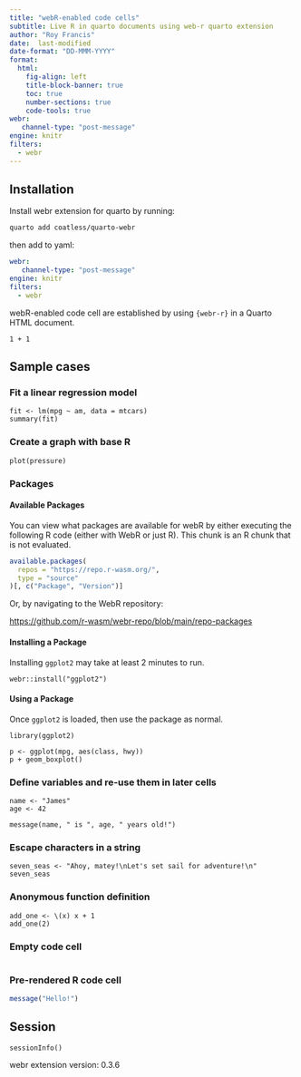 ```yaml
---
title: "webR-enabled code cells"
subtitle: Live R in quarto documents using web-r quarto extension
author: "Roy Francis"
date:  last-modified
date-format: "DD-MMM-YYYY"
format:
  html:
    fig-align: left
    title-block-banner: true
    toc: true
    number-sections: true
    code-tools: true
webr:
   channel-type: "post-message"
engine: knitr
filters:
  - webr
---
```


## Installation

Install webr extension for quarto by running:

```bash
quarto add coatless/quarto-webr
```

then add to yaml:

```yaml
webr:
   channel-type: "post-message"
engine: knitr
filters:
  - webr
```

webR-enabled code cell are established by using `{webr-r}` in a Quarto HTML document.

```webr-r
1 + 1
```

## Sample cases

### Fit a linear regression model

```webr-r
fit <- lm(mpg ~ am, data = mtcars)
summary(fit)
```

### Create a graph with base R

```webr-r
plot(pressure)
```

### Packages
#### Available Packages

You can view what packages are available for webR by either executing the following R code (either with WebR or just R). This chunk is an R chunk that is not evaluated.

```r
available.packages(
  repos = "https://repo.r-wasm.org/",
  type = "source"
)[, c("Package", "Version")]
```

Or, by navigating to the WebR repository:

<https://github.com/r-wasm/webr-repo/blob/main/repo-packages>

#### Installing a Package

Installing `ggplot2` may take at least 2 minutes to run. 

```webr-r
webr::install("ggplot2")
```

#### Using a Package

Once `ggplot2` is loaded, then use the package as normal.

```webr-r
library(ggplot2)

p <- ggplot(mpg, aes(class, hwy))
p + geom_boxplot()
```

### Define variables and re-use them in later cells

```webr-r
name <- "James"
age <- 42
```

```webr-r
message(name, " is ", age, " years old!")
```

### Escape characters in a string

```webr-r
seven_seas <- "Ahoy, matey!\nLet's set sail for adventure!\n"
seven_seas
```

### Anonymous function definition

```webr-r
add_one <- \(x) x + 1
add_one(2)
```

### Empty code cell

```webr-r

```

### Pre-rendered R code cell

```r
message("Hello!")
```

## Session

```webr-r
sessionInfo()
```

webr extension version: 0.3.6
